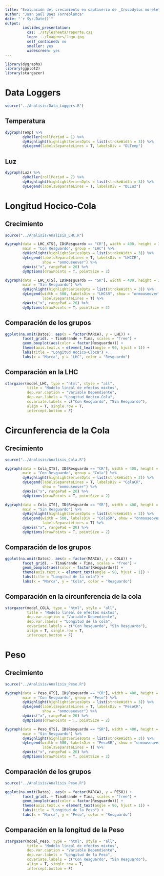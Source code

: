 ```yaml
---
title: "Evaluación del crecimiento en cautiverio de _Crocodylus moreletii_ en ausencia de refugio"
author: "Juan Saúl Baez Torreblanca"
date: "`r Sys.Date()`"
output:
        ioslides_presentation:
          css: ./stylesheets/reporte.css
          logo: ../Imagenes/logo.jpg
          self_contained: no
          smaller: yes
          widescreen: yes
---
```


```r
library(dygraphs)
library(ggplot2)
library(stargazer)
```

# Data Loggers
```r
source("../Analisis/Data_Loggers.R")
```

## Temperatura
<div id="graphdiv">
```r
dygraph(Temp) %>%
        dyRoller(rollPeriod = 1) %>% 
        dyHighlight(highlightSeriesOpts = list(strokeWidth = 3)) %>% 
        dyLegend(labelsSeparateLines = T, labelsDiv = "DLTemp")
```
</div>

<div id="DLTemp", class="legend">
</div>

## Luz
<div id="graphdiv">
```r
dygraph(Luz) %>%
        dyRoller(rollPeriod = 7) %>% 
        dyHighlight(highlightSeriesOpts = list(strokeWidth = 3)) %>% 
        dyLegend(labelsSeparateLines = T, labelsDiv = "DLLuz")
```
</div>

<div id="DLLuz", class="legend">
</div>


# Longitud Hocico-Cola

## Crecimiento

```r
source("../Analisis/Analisis_LHC.R")
```

<div id="graphdiv">
```r
dygraph(data = LHC_XTS[, ID$Resguardo == "CR"], width = 400, height = 300,
        main = "Con Resguardo", group = "LHC") %>%
        dyHighlight(highlightSeriesOpts = list(strokeWidth = 3)) %>% 
        dyLegend(labelsSeparateLines = T, labelsDiv = "LHCCR",
                 show = "onmouseover") %>% 
        dyAxis("x", rangePad = 20) %>%
        dyOptions(drawPoints = T, pointSize = 2)
```
</div>
        
<div id="LHCCR", class="legend">
</div>
        
<div id="graphdiv">
```r
dygraph(data = LHC_XTS[, ID$Resguardo == "SR"], width = 400, height = 300,
        main = "Sin Resguardo") %>%
        dyHighlight(highlightSeriesOpts = list(strokeWidth = 3)) %>% 
        dyLegend(width = 500, labelsDiv = "LHCSR", show = "onmouseover",
                 labelsSeparateLines = T) %>% 
        dyAxis("x", rangePad = 20) %>%
        dyOptions(drawPoints = T, pointSize = 2)
```
</div>
        
<div id="LHCSR", class="legend">
</div>
        
## Comparación de los grupos
        

```r
ggplot(na.omit(Datos), aes(x = factor(MARCA), y = LHC)) +
        facet_grid(. ~ TinaGrande + Tina, scales = "free") +
        geom_boxplot(aes(color = factor(Resguardo))) +
        theme(axis.text.x = element_text(angle = 90, hjust = 1)) +
        labs(title = "Longitud Hocico-Cloca") +
        labs(x = "Marca", y = "LHC", color = "Resguardo")
```

## Comparación en la LHC

```r
stargazer(model_LHC, type = "html", style = "all",
          title = "Modelo lineal de efectos mixtos", 
          dep.var.caption = "Variable Dependiente",
          dep.var.labels = "Longitud Hocico-Cola",
          covariate.labels = c("Con Resguardo", "Sin Resguardo"),
          align = T, single.row = T,
          intercept.bottom = F)
```


# Circunferencia de la Cola

## Crecimiento

```r
source("../Analisis/Analisis_Cola.R")
```

<div id="graphdiv">
```r
dygraph(data = Cola_XTS[, ID$Resguardo == "CR"], width = 400, height = 300,
        main = "Con Resguardo", group = "Cola") %>%
        dyHighlight(highlightSeriesOpts = list(strokeWidth = 3)) %>% 
        dyLegend(labelsSeparateLines = T, labelsDiv = "ColaCR",
                 show = "onmouseover") %>% 
        dyAxis("x", rangePad = 20) %>%
        dyOptions(drawPoints = T, pointSize = 2)
```
</div>
        
<div id="ColaCR", class="legend">
</div>
        
<div id="graphdiv">
```r
dygraph(data = Cola_XTS[, ID$Resguardo == "SR"], width = 400, height = 300,
        main = "Sin Resguardo") %>%
        dyHighlight(highlightSeriesOpts = list(strokeWidth = 3)) %>% 
        dyLegend(width = 500, labelsDiv = "ColaSR", show = "onmouseover",
                 labelsSeparateLines = T) %>% 
        dyAxis("x", rangePad = 20) %>%
        dyOptions(drawPoints = T, pointSize = 2)
```
</div>
        
<div id="ColaSR", class="legend">
</div>
        
## Comparación de los grupos
        
```r
ggplot(na.omit(Datos), aes(x = factor(MARCA), y = COLA)) +
        facet_grid(. ~ TinaGrande + Tina, scales = "free") +
        geom_boxplot(aes(color = factor(Resguardo))) +
        theme(axis.text.x = element_text(angle = 90, hjust = 1)) +
        labs(title = "Longitud de la cola") +
        labs(x = "Marca", y = "Cola", color = "Resguardo")
```

## Comparación en la circunferencia de la cola

```r
stargazer(model_COLA, type = "html", style = "all",
          title = "Modelo lineal de efectos mixtos", 
          dep.var.caption = "Variable Dependiente",
          dep.var.labels = "Longitud de la cola",
          covariate.labels = c("Con Resguardo", "Sin Resguardo"),
          align = T, single.row = T,
          intercept.bottom = F)
```


# Peso

## Crecimiento

```r
source("../Analisis/Analisis_Peso.R")
```

<div id="graphdiv">
```r
dygraph(data = Peso_XTS[, ID$Resguardo == "CR"], width = 400, height = 300,
        main = "Con Resguardo", group = "Peso") %>%
        dyHighlight(highlightSeriesOpts = list(strokeWidth = 3)) %>% 
        dyLegend(labelsSeparateLines = T, labelsDiv = "PesoCR",
                 show = "onmouseover") %>% 
        dyAxis("x", rangePad = 20) %>%
        dyOptions(drawPoints = T, pointSize = 2)
```
</div>

<div id="PesoCR", class="legend">
</div>

<div id="graphdiv">
```r
dygraph(data = Peso_XTS[, ID$Resguardo == "SR"], width = 400, height = 300,
        main = "Sin Resguardo") %>%
        dyHighlight(highlightSeriesOpts = list(strokeWidth = 3)) %>% 
        dyLegend(width = 500, labelsDiv = "PesoSR", show = "onmouseover",
                 labelsSeparateLines = T) %>% 
        dyAxis("x", rangePad = 20) %>%
        dyOptions(drawPoints = T, pointSize = 2)
```
</div>
<div id="PesoSR", class="legend">
</div>

## Comparación de los grupos

```r
source("../Analisis/Analisis_Peso.R")
```

```r
ggplot(na.omit(Datos), aes(x = factor(MARCA), y = PESO)) +
        facet_grid(. ~ TinaGrande + Tina, scales = "free") +
        geom_boxplot(aes(color = factor(Resguardo))) +
        theme(axis.text.x = element_text(angle = 90, hjust = 1)) +
        labs(title = "Longitud de la Peso") +
        labs(x = "Marca", y = "Peso", color = "Resguardo")
```

## Comparación en la longitud de la Peso

```r
stargazer(model_Peso, type = "html", style = "all",
          title = "Modelo lineal de efectos mixtos", 
          dep.var.caption = "Variable Dependiente",
          dep.var.labels = "Longitud de la Peso",
          covariate.labels = c("Con Resguardo", "Sin Resguardo"),
          align = T, single.row = T,
          intercept.bottom = F)
```
